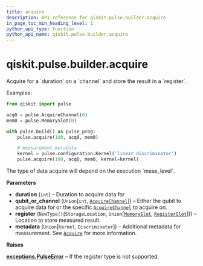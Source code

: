 ```yaml
---
title: acquire
description: API reference for qiskit.pulse.builder.acquire
in_page_toc_min_heading_level: 1
python_api_type: function
python_api_name: qiskit.pulse.builder.acquire
---
```


# qiskit.pulse.builder.acquire

<Function id="qiskit.pulse.builder.acquire" isDedicatedPage={true} github="https://github.com/qiskit/qiskit/tree/stable/0.22/qiskit/pulse/builder.py" signature="acquire(duration, qubit_or_channel, register, **metadata)">
  Acquire for a `duration` on a `channel` and store the result in a `register`.

  Examples:

  ```python
  from qiskit import pulse

  acq0 = pulse.AcquireChannel(0)
  mem0 = pulse.MemorySlot(0)

  with pulse.build() as pulse_prog:
      pulse.acquire(100, acq0, mem0)

      # measurement metadata
      kernel = pulse.configuration.Kernel('linear_discriminator')
      pulse.acquire(100, acq0, mem0, kernel=kernel)
  ```

  <Admonition title="Note" type="note">
    The type of data acquire will depend on the execution `meas_level`.
  </Admonition>

  **Parameters**

  *   **duration** (`int`) – Duration to acquire data for
  *   **qubit\_or\_channel** (`Union`\[`int`, [`AcquireChannel`](qiskit.pulse.channels.AcquireChannel "qiskit.pulse.channels.AcquireChannel")]) – Either the qubit to acquire data for or the specific [`AcquireChannel`](qiskit.pulse.channels.AcquireChannel "qiskit.pulse.channels.AcquireChannel") to acquire on.
  *   **register** (`NewType()`(`StorageLocation`, `Union`\[[`MemorySlot`](qiskit.pulse.channels.MemorySlot "qiskit.pulse.channels.MemorySlot"), [`RegisterSlot`](qiskit.pulse.channels.RegisterSlot "qiskit.pulse.channels.RegisterSlot")])) – Location to store measured result.
  *   **metadata** (`Union`\[`Kernel`, `Discriminator`]) – Additional metadata for measurement. See [`Acquire`](qiskit.pulse.instructions.Acquire "qiskit.pulse.instructions.Acquire") for more information.

  **Raises**

  [**exceptions.PulseError**](pulse#qiskit.pulse.PulseError "qiskit.pulse.exceptions.PulseError") – If the register type is not supported.
</Function>

